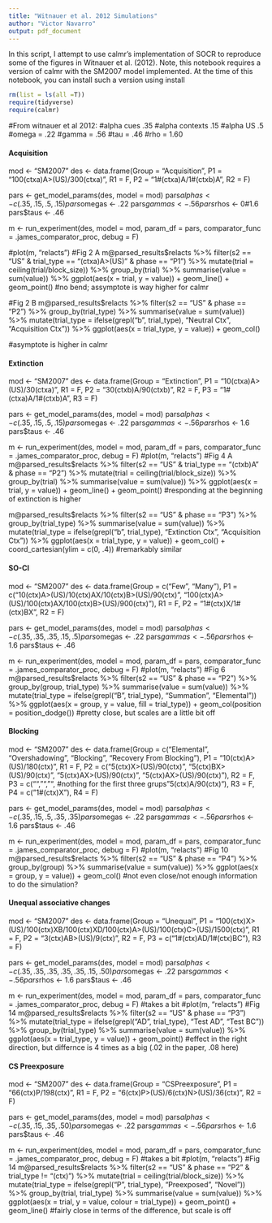 ```yaml
---
title: "Witnauer et al. 2012 Simulations"
author: "Victor Navarro"
output: pdf_document
---
```


In this script, I attempt to use calmr's implementation of SOCR to reproduce some of the figures in Witnauer et al. (2012).
Note, this notebook requires a version of calmr with the SM2007 model implemented. At the time of this notebook, you can install such a version using install

```r
rm(list = ls(all =T))
require(tidyverse)
require(calmr)

```



#From witnauer et al 2012:
#alpha cues .35
#alpha contexts .15
#alpha US .5
#omega = .22
#gamma =  .56
#tau = .46
#rho = 1.60

#### Acquisition ####
mod <- "SM2007"
des <- data.frame(Group = "Acquisition",
                  P1 = "100(ctxa)A>(US)/300(ctxa)",
                  R1 = F,
                  P2 = "1#(ctxa)A/1#(ctxb)A",
                  R2 = F)


pars <- get_model_params(des, model = mod)
pars$alphas <- c(.35, .15, .5, .15)
pars$omegas <- .22
pars$gammas <- .56
pars$rhos <- 0#1.6
pars$taus <- .46

m <- run_experiment(des, model = mod, param_df = pars,
                    comparator_func = .james_comparator_proc, debug = F)

#plot(m, "relacts")
#Fig 2 A
m@parsed_results$relacts %>%
  filter(s2 == "US" & trial_type == "(ctxa)A>(US)" & phase == "P1") %>%
  mutate(trial = ceiling(trial/block_size)) %>%
  group_by(trial) %>% summarise(value = sum(value)) %>%
  ggplot(aes(x = trial, y = value)) +
  geom_line() + geom_point()
#no bend; assymptote is way higher for calmr

#Fig 2 B
m@parsed_results$relacts %>%
  filter(s2 == "US" & phase == "P2") %>%
  group_by(trial_type) %>% summarise(value = sum(value)) %>%
  mutate(trial_type = ifelse(grepl("b", trial_type), "Neutral Ctx", "Acquisition Ctx")) %>%
  ggplot(aes(x = trial_type, y = value)) +
  geom_col()

#asymptote is higher in calmr

#### Extinction ####
mod <- "SM2007"
des <- data.frame(Group = "Extinction",
                  P1 = "10(ctxa)A>(US)/30(ctxa)",
                  R1 = F,
                  P2 = "30(ctxb)A/90(ctxb)",
                  R2 = F,
                  P3 = "1#(ctxa)A/1#(ctxb)A",
                  R3 = F)


pars <- get_model_params(des, model = mod)
pars$alphas <- c(.35, .15, .5, .15)
pars$omegas <- .22
pars$gammas <- .56
pars$rhos <- 1.6
pars$taus <- .46


m <- run_experiment(des, model = mod, param_df = pars,
                    comparator_func = .james_comparator_proc, debug = F)
#plot(m, "relacts")
#Fig 4 A
m@parsed_results$relacts %>%
  filter(s2 == "US" & trial_type == "(ctxb)A" & phase == "P2") %>%
  mutate(trial = ceiling(trial/block_size)) %>%
  group_by(trial) %>% summarise(value = sum(value)) %>%
  ggplot(aes(x = trial, y = value)) +
  geom_line() + geom_point()
#responding at the beginning of extinction is higher

m@parsed_results$relacts %>%
  filter(s2 == "US" & phase == "P3") %>%
  group_by(trial_type) %>% summarise(value = sum(value)) %>%
  mutate(trial_type = ifelse(grepl("b", trial_type), "Extinction Ctx", "Acquisition Ctx")) %>%
  ggplot(aes(x = trial_type, y = value)) +
  geom_col() + coord_cartesian(ylim = c(0, .4))
#remarkably similar

#### SO-CI ####
mod <- "SM2007"
des <- data.frame(Group = c("Few", "Many"),
                  P1 = c("10(ctx)A>(US)/10(ctx)AX/10(ctx)B>(US)/90(ctx)",
                         "100(ctx)A>(US)/100(ctx)AX/100(ctx)B>(US)/900(ctx)"),
                  R1 = F,
                  P2 = "1#(ctx)X/1#(ctx)BX",
                  R2 = F)


pars <- get_model_params(des, model = mod)
pars$alphas <- c(.35, .35, .35, .15, .5)
pars$omegas <- .22
pars$gammas <- .56
pars$rhos <- 1.6
pars$taus <- .46

m <- run_experiment(des, model = mod, param_df = pars,
                    comparator_func = .james_comparator_proc, debug = F)
#plot(m, "relacts")
#Fig 6
m@parsed_results$relacts %>%
  filter(s2 == "US" & phase == "P2") %>%
  group_by(group, trial_type) %>% summarise(value = sum(value)) %>%
  mutate(trial_type = ifelse(grepl("B", trial_type), "Summation", "Elemental")) %>%
  ggplot(aes(x = group, y = value, fill = trial_type)) +
  geom_col(position = position_dodge())
#pretty close, but scales are a little bit off


#### Blocking ####
mod <- "SM2007"
des <- data.frame(Group = c("Elemental", "Overshadowing", "Blocking", "Recovery From Blocking"),
                  P1 = "10(ctx)A>(US)/180(ctx)",
                  R1 = F,
                  P2 = c("5(ctx)X>(US)/90(ctx)",
                         "5(ctx)BX>(US)/90(ctx)",
                         "5(ctx)AX>(US)/90(ctx)",
                         "5(ctx)AX>(US)/90(ctx)"),
                  R2 = F,
                  P3 = c("", "", "", #nothing for the first three grups
                         "5(ctx)A/90(ctx)"),
                  R3 = F,
                  P4 = c("1#(ctx)X"),
                  R4 = F)


pars <- get_model_params(des, model = mod)
pars$alphas <- c(.35, .15, .5, .35, .35)
pars$omegas <- .22
pars$gammas <- .56
pars$rhos <- 1.6
pars$taus <- .46

m <- run_experiment(des, model = mod, param_df = pars,
                    comparator_func = .james_comparator_proc, debug = F)
#plot(m, "relacts")
#Fig 10
m@parsed_results$relacts %>%
  filter(s2 == "US" & phase == "P4") %>%
  group_by(group) %>% summarise(value = sum(value)) %>%
  ggplot(aes(x = group, y = value)) +
  geom_col()
#not even close/not enough information to do the simulation?

#### Unequal associative changes ####
mod <- "SM2007"
des <- data.frame(Group = "Unequal",
                  P1 = "100(ctx)X>(US)/100(ctx)XB/100(ctx)XD/100(ctx)A>(US)/100(ctx)C>(US)/1500(ctx)",
                  R1 = F,
                  P2 = "3(ctx)AB>(US)/9(ctx)",
                  R2 = F,
                  P3 = c("1#(ctx)AD/1#(ctx)BC"),
                  R3 = F)

pars <- get_model_params(des, model = mod)
pars$alphas <- c(.35, .35, .35, .35, .35, .15, .50)
pars$omegas <- .22
pars$gammas <- .56
pars$rhos <- 1.6
pars$taus <- .46

m <- run_experiment(des, model = mod, param_df = pars,
                    comparator_func = .james_comparator_proc, debug = F) #takes a bit
#plot(m, "relacts")
#Fig 14
m@parsed_results$relacts %>%
  filter(s2 == "US" & phase == "P3") %>%
  mutate(trial_type = ifelse(grepl("AD", trial_type), "Test AD", "Test BC")) %>%
  group_by(trial_type) %>% summarise(value = sum(value)) %>%
  ggplot(aes(x = trial_type, y = value)) +
  geom_point()
#effect in the right direction, but differnce is 4 times as a big (.02 in the paper, .08 here)

#### CS Preexposure ####
mod <- "SM2007"
des <- data.frame(Group = "CSPreexposure",
                  P1 = "66(ctx)P/198(ctx)",
                  R1 = F,
                  P2 = "6(ctx)P>(US)/6(ctx)N>(US)/36(ctx)",
                  R2 = F)

pars <- get_model_params(des, model = mod)
pars$alphas <- c(.35, .15, .35, .50)
pars$omegas <- .22
pars$gammas <- .56
pars$rhos <- 1.6
pars$taus <- .46

m <- run_experiment(des, model = mod, param_df = pars,
                    comparator_func = .james_comparator_proc, debug = F) #takes a bit
#plot(m, "relacts")
#Fig 14
m@parsed_results$relacts %>%
  filter(s2 == "US" & phase == "P2" & trial_type != "(ctx)") %>%
  mutate(trial = ceiling(trial/block_size)) %>%
  mutate(trial_type = ifelse(grepl("P", trial_type), "Preexposed", "Novel")) %>%
  group_by(trial, trial_type) %>% summarise(value = sum(value)) %>%
  ggplot(aes(x = trial, y = value, colour = trial_type)) +
  geom_point() + geom_line()
#fairly close in terms of the difference, but scale is off
